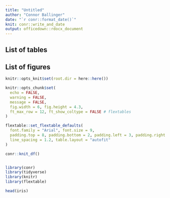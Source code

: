 ```yaml
---
title: "Untitled"
author: "Connor Ballinger"
date: "`r conr::format_date()`"
knit: conr::write_and_date
output: officedown::rdocx_document
---
```


## List of tables

<!---BLOCK_TOC{seq_id: 'tab'}--->

## List of figures

<!---BLOCK_TOC{seq_id: 'fig'}--->

```r
knitr::opts_knit$set(root.dir = here::here())

knitr::opts_chunk$set(
  echo = FALSE, 
  warning = FALSE,
  message = FALSE,
  fig.width = 6, fig.height = 4.3, 
  ft_max_row = 12, ft_show_coltype = FALSE # flextables
)

flextable::set_flextable_defaults(
  font.family = "Arial", font.size = 9,
  padding.top = 8, padding.bottom = 2, padding.left = 3, padding.right = 3,
  line_spacing = 1.2, table.layout = "autofit"
)

conr::knit_df()


library(conr)
library(tidyverse)
library(knitr)
library(flextable)
```

```r
head(iris)
```


